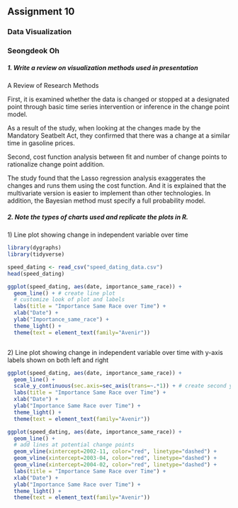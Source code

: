 ## Assignment 10

### Data Visualization

### Seongdeok Oh

##### 1. Write a review on visualization methods used in presentation

A Review of Research Methods

First, it is examined whether the data is changed or stopped at a designated point through basic time series intervention or inference in the change point model.

As a result of the study, when looking at the changes made by the Mandatory Seatbelt Act, they confirmed that there was a change at a similar time in gasoline prices.

Second, cost function analysis between fit and number of change points to rationalize change point addition.

The study found that the Lasso regression analysis exaggerates the changes and runs them using the cost function. And it is explained that the multivariate version is easier to implement than other technologies. In addition, the Bayesian method must specify a full probability model.

##### 2. Note the types of charts used and replicate the plots in R.

1\) Line plot showing change in independent variable over time

```r
library(dygraphs)
library(tidyverse)

speed_dating <- read_csv("speed_dating_data.csv")
head(speed_dating)
```

```r

ggplot(speed_dating, aes(date, importance_same_race)) +
  geom_line() + # create line plot
  # customize look of plot and labels
  labs(title = "Importance Same Race over Time") +
  xlab("Date") +
  ylab("Importance_same_race") +
  theme_light() +
  theme(text = element_text(family="Avenir"))



```

2\) Line plot showing change in independent variable over time with y-axis labels shown on both left and right

```r
ggplot(speed_dating, aes(date, importance_same_race)) +
  geom_line() +
  scale_y_continuous(sec.axis=sec_axis(trans=~.*1)) + # create second y axis
  labs(title = "Importance Same Race over Time") +
  xlab("Date") +
  ylab("Importance Same Race over Time") +
  theme_light() +
  theme(text = element_text(family="Avenir"))
```

```r
ggplot(speed_dating, aes(date, importance_same_race)) +
  geom_line() +
  # add lines at potential change points
  geom_vline(xintercept=2002-11, color="red", linetype="dashed") +
  geom_vline(xintercept=2003-04, color="red", linetype="dashed") +
  geom_vline(xintercept=2004-02, color="red", linetype="dashed") +
  labs(title = "Importance Same Race over Time") +
  xlab("Date") +
  ylab("Importance Same Race over Time") +
  theme_light() +
  theme(text = element_text(family="Avenir"))

```
